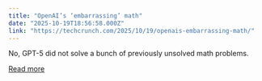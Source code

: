 ```yaml
---
title: "OpenAI’s ‘embarrassing’ math"
date: "2025-10-19T18:56:58.000Z"
link: "https://techcrunch.com/2025/10/19/openais-embarrassing-math/"
---
```


No, GPT-5 did not solve a bunch of previously unsolved math problems.

[Read more](https://techcrunch.com/2025/10/19/openais-embarrassing-math/)
